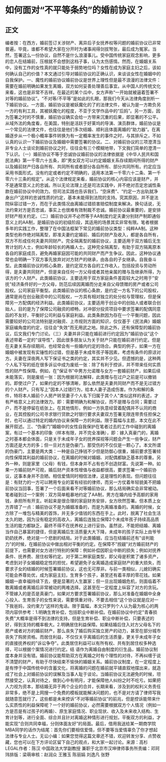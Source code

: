 # 如何面对“不平等条约”的婚前协议？
## 正文
编者按：在西方，婚前签订关涉财产、离异后子女抚养权等问题的婚前协议已非常普遍，毕竟，谁都不希望大家在分开时为诸事闹得剑拔弩张，最后成为冤家。当然，签署这么一份协议，自然不是什么浪漫事儿。受中国传统家庭观念影响，更多的恋人在结婚前，压根就不会想到这档子事，认为太伤感情。然而，在婚姻关系中，没有工作的女性真的就只能处于弱势地位吗？女性在成为家庭主妇之后，该如何确认自己的价值？本文通过引导对婚前协议的正确认识，来谈谈女性在婚姻中的自我保护。一、魔性的婚前协议婚前协议是世界上理性但是最不浪漫的法律文件：需要在婚前明确如果发生离婚，双方如何妥善处理善后事宜。从中国人的传统文化来看，这也是非常不吉祥。在最近的某个瓜中，女方声称“一开始就被逼着签署不对等的婚前协议”。“不对等/不平等”是如此的扎眼，那我们今天从法律角度剖析一下婚前协议。一方面，婚前协议是被妖魔化的了的法律文件，被认为是一方欺负另一方的有利工具，其被妖魔化的程度，不亚于文学作品中的“后妈”。另一方面，因为签署之时的不慎重，婚前协议确实会给一方带来沉重的后果，即显著的不公平。从域外法的角度看，在美国，特别是活跃于好莱坞的导演、演员群体，婚前协议是一个常见的法律文件，也往往是他们多次结婚、顺利且体面离婚的“助力器”。在离婚逐步从一个极小概率事件转换为有一定概率发生的事件之时，与其排斥之，不如认真的认识一下婚前协议及婚姻中需要签署的协议。二、对婚前协议的三项澄清当非专业人士谈论到婚前协议之时，往往会有三个模糊地带，下文我们简单的澄清一下认识。（一）婚前协议不等于忠诚协议婚前协议的法律依据是《中华人民共和国民法典》第一千零六十五条，即“男女双方可以约定婚姻关系存续期间所得的财产以及婚前财产归各自所有、共同所有或者部分各自所有、部分共同所有。约定应当采用书面形式。没有约定或者约定不明确的，适用本法第一千零六十二条、第一千零六十三条的规定”。从这个法律规定来看，婚前协议的核心内容应该是财产，并不是通常意义上的忠诚。所以无论法理上还是司法实践中，并不绝对否定忠诚性条款在婚前协议中的效力。但司法实践也告诉我们，“空床费”、“约定一方出轨就净身出户”这样的忠诚性质的约定，基本未能得到法院的支持。究其原因，并不是法院纵容过错一方，而在于此类情况由离婚过错损害赔偿制度来解决。换句话说，无法约束对方是否忠诚，事实上也很难有效制裁不忠诚。婚前协议最重要的，是安排好财产相关约定。（二）婚前协议并不必然等于AA制度约定夫妻分别财产制即通俗意义上的AA制，是婚前协议的初级阶段，其适用的场景其实非常有限。笔者根据多年的实践工作，整理了在中国法框架下常见的婚前协议类型：纯粹AA制。这种类型也称作绝对隔离型，即准夫妻约定婚前、婚后的财产及收入，都是各自所有，双方不形成任何夫妻共同财产。完全隔离型的婚前协议，主要适用于双方婚后无生育计划的人士，例如年龄较长的再婚人士。这种完全隔离型，有助于双方隔离原本各自的家庭成员，避免再婚家庭因可能的共同财产而产生争议。因此，这种协议通常也会明确一下双方事先放弃对对方财产的继承，由各自的子女继承。自我奋斗型。此类婚前协议的核心条款，是约定双方各自的工作收入，包括投资与劳动所得，是夫妻共同财产，但是来自任何一方父母或者其他亲属的赠与及继承所得，为该方的个人财产。此类婚前协议，主要适用于双方家庭条件差距较大之时用于"安抚"经济条件好的一方父母，防范后续因离婚而分走来自父母馈赠的房产或者公司股权。公司家庭平衡型。此类婚前协议的核心条款，是约定一方名下的公司股权，通常是尚在创业融资中的公司股权，一方具有相对独立的处分权与管理权，但是保障另一方配偶的经济利益。此类婚前协议，主要适用于创业中的创始人或者联合创始人，目的是为了保障公司融资的顺畅，对冲部分投资项目中要求签署的配偶同意函的不友好，平衡好公司利益与家庭利益。此类条款因为存在一个平衡问题，因此需要较好的公司法特别是对融资、上市规则方面的知识，仅仅基于《民法典》婚姻家庭编角度的约定，往往会"失效"而无用武之地。除此之外，还有保障型的婚前协议，后文我们专门讨论。（三）夫妻并非只能在婚前进行约定因为"婚前协议"这个表述带着一定的"误导性"，因此很多朋友认为关于财产只能在婚前进行约定。但是在夫妻关系存续期间，也经常会有一些婚内约定的场合。典型的例子，如果一方在婚姻中被发现有实锤性的过错，但是基于未成年孩子等因素，考虑有条件的原谅对方。夫妻在深夜两人写下保证书之类的约定，其实并不少见。但遗憾的是，这种两个人私下写的纸在很多诉讼中成为废纸一张：除了有利于控诉，并不带来任何实质性的财产性保障。例如，在"保证书"中男方允诺赠与女方一套婚前财产，如果后续未能落实，则是废纸一张：因为根据司法解释，此类赠与在过户之前是可以撤销的。即使过户了，如果约定的不够清晰，那么依然是夫妻共同财产而不是无过错方的个人财产。只有写上"因本人过错行为，给本人妻子造成伤害。作为和解的条件，特将本人婚前个人房产转至妻子个人名下归属于其个人"类似这样的表述，才有严格意义上的法律效力。即：需要明确为和解协议，而不是赠与合同；需要过户，而不是停留在纸张上。在其他情形，例如一方执意经营着配偶并不认同的商业，在其控股的公司寻求银行贷款之时银行要求夫妻双方签署无限连带责任担保之时，也可以通过特定的婚内协议来保障一方的利益。限于篇幅与主题，本文在此不展开叙述。三、“伪豪门”婚姻中的女性自我保护在笔者过去的工作中碰到的离婚案，有过一个基本的印象（样本有限，并不完全准确），即：嫁入真豪门的，离婚之时基本都会体面，只是关于未成年子女的抚养探视等问题会产生一些争议，财产方面还是大方的多；但一旦对方是伪豪门，那受伤的不仅仅是一颗心了。本文所谓的伪豪门，主要是两大类：一种是自己挣钱不少但是防御心很重，婚前要求签署倾向性保障其利益的婚前协议，在离婚的时候对婚姻、对配偶都缺乏基本的尊重。另外一种，则是家里（父母）有钱，但本身并不占有也不创造财富。先说第一种。如果一方婚前财产可观，婚后财产资本性增值与收益都很高，要求签署一个婚前协议，这事本身并不丑陋。相信爱情同时相信法律，这是理性的表现。但问题往往是：有财力的一方可以聘用专业的富有经验的律师，而另一方仗着年轻貌美不把婚前协议当回事，签署了一个后面来看不对等婚前协议，那么结局确实会非常被动。笔者碰到过一个案例：双方简单粗暴地约定了AA制，男方在婚内给予高额的家用钱，承担所有开支。听起来是很合理的家庭财务安排，女方欣然签署。但本质上女方弄错了一点：婚前协议不是为婚姻准备的，而是为离婚准备的。离婚的时候，女方除了一堆包与精美的首饰，并无多少值钱的东西在手上。此时，脱离了社会生活太久的她，因为没有稳定的高收入，离婚后连独立保障2个未成年孩子持续高品质生活的能力都缺乏，最终不得不在抚养权上进行妥协。虽然说，不能把结婚、离婚当作自己暴富的捷径，但是离婚后生活质量大大下降，未成年的孩子实际上由爷爷奶奶抚养，绝对是一个悲剧的结局。对于此类婚姻，应当在结婚前还有"谈判能力"的时候，在婚前协议中做出相对平衡的约定。在保障不"觊觎"对方婚前财产的前提下，也需要对女方进行特别的保障：例如补偿因职业中断的损失；例如对抚养条件、抚养费、居住权等约定。对于第二种家庭类型，即父母是积累了诸多资产，考虑到对子女婚姻稳定性的担忧，希望避免子女离婚造成家庭财产的重大损失，而要求子女的结婚的时候签署婚前协议，这也无可厚非。与前一类相似，儿媳妇确实可能会养尊处优，成为家庭主妇，生育多个孩子，甚至还有着丰厚的零花钱。如果婚姻一直幸福持续下去，便是显著的人生赢家；但一旦出现婚姻危机，则面临着不敢离婚或者离婚后非常被动的两难选择。这甚至在一定程度上纵容了对方的贪玩。不管嫁入的是否是真豪门，如果对方要求签署婚前协议，那么对准备在婚姻中全身心投入、生育孩子的女性来说，需要慎重对待，不要去相信“这个协议就是应对一下我爸妈，没约束力”这样的鬼话。限于篇幅，本文只罗列个人认为最为核心的两项内容供参考：1.明确生育补偿，包括职业中断补偿。在婚前协议中约定"青春损失费"大概率是得不到法律的支持，但是生育补偿、职业中断补偿，只要表述的好，得到支持的概率极大。2.明确居住利益保障。如果结婚后住入对方父母名下的房产或者对方的婚前财产，那么丧失了婚后购买独立房产的动力，甚至在部分城市丧失了购房资格。而居住利益，不仅仅关乎离婚后的生活质量，更关乎未成年子女的直接抚养权的"诉讼争夺"。此类居住利益可以有所有权、共有到居住权多种选择，可以根据个案情况进行约定。结 语作为离婚自由制度的衍生品，婚前协议制度本身并没有错。婚前协议能帮助双方在离婚之时有个理性的对待，不再纠缠于说不清楚的财产，有助于尽快结束不愉快的婚姻关系。婚前协议制度，在一定程度上是有悖于中国传统中的含蓄文化，将离婚的问题在婚前就平铺直叙地摆出来，就造成了社会上对婚前协议的误解及当事人耻于谈论。当婚前协议无法避免的时候，坦然接受之，认真对待之，做到心中有明月，才能保障他人纠纷之时不吃亏。如果把人力视为资本，那结婚无异于两个企业的合并，长期来看，涉及到的权利义务责任非常多，绝不是上网搜一个免费的模板就能解决问题的，也不是对方请了律师写我就随意签就行了。这些都是未来控诉“不对等婚前协议”的前兆，但是控诉能带来什么实质性的利益保障呢？一个好的婚前协议，必然需要根据双方个人情况（例如一方是否是有过孩子的再婚）、原生家庭情况、职业现状、收入及未来收入结构、生育计划等，进行全面、综合并且针对离婚这种情形进行规划，平衡双方的利益，才能实现“合则共同幸福，分则体面友好”的局面。最后，借用我送给某一期商学院MBA同学的话作为结尾：首先你们要相信爱情，但不要等当爱情辜负了你才想起法律与专业人士。无讼小编：如果您觉得这篇文章还不错，欢迎转发分享、点赞收藏，您也可以在下方评论区留下自己的观点，和大家一起讨论。来源：高杉LEGAL作者：陈汉 中国政法大学副教授 兼职于北京市汉坤律师事务所责编：邓珂玮排版：梁萌审核：赵润众 王雅玉 陈丽娟 刘逸凡 张野